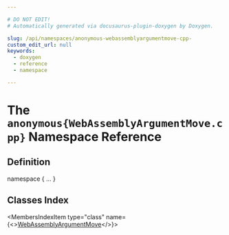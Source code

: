```yaml
---

# DO NOT EDIT!
# Automatically generated via docusaurus-plugin-doxygen by Doxygen.

slug: /api/namespaces/anonymous-webassemblyargumentmove-cpp-
custom_edit_url: null
keywords:
  - doxygen
  - reference
  - namespace

---
```





# The `anonymous{WebAssemblyArgumentMove.cpp}` Namespace Reference

<DoxygenPage pluginConfig={pluginConfig}>



## Definition

<CodeBlock>namespace &#123; ... &#125;</CodeBlock>

## Classes Index

<MembersIndex>

<MembersIndexItem
  type="class"
  name={<><a href="/docs/api/classes/anonymous-namespace-webassemblyargumentmove-cpp-/webassemblyargumentmove">WebAssemblyArgumentMove</a></>}>
</MembersIndexItem>

</MembersIndex>


</DoxygenPage>
